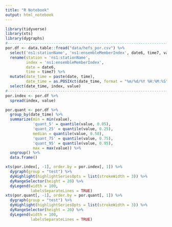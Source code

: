 ```yaml
---
title: "R Notebook"
output: html_notebook
---
```


```r
library(tidyverse)
library(xts)
library(dygraphs)
#------------------------------------------------------------------------------
por.df <- data.table::fread("data/hefs_por.csv") %>% 
  select('ns1:stationName', 'ns1:ensembleMemberIndex', date6, time7, value, flag) %>% 
  rename(station = 'ns1:stationName',
         index = 'ns1:ensembleMemberIndex',
         date = date6,
         time = time7) %>% 
  mutate(date_time = paste(date, time),
         date_time = as.POSIXct(date_time, format = "%m/%d/%Y %H:%M:%S")) %>% 
  select(date_time, index, value)
#------------------------------------------------------------------------------
por.index <- por.df %>% 
  spread(index, value)

por.quant <- por.df %>% 
  group_by(date_time) %>% 
  summarize(min = min(value),
            'quant_5' = quantile(value, 0.05),
            'quant_25' = quantile(value, 0.25),
            median = quantile(value, 0.50),
            'quant_75' = quantile(value, 0.75),
            'quant_95' = quantile(value, 0.95),
            max = max(value)) %>% 
  ungroup() %>% 
  data.frame()
```

```r
xts(por.index[, -1], order.by = por.index[, 1]) %>% 
  dygraph(group = "test") %>% 
  dyHighlight(highlightSeriesOpts = list(strokeWidth = 3)) %>% 
  dyRangeSelector(height = 20) %>% 
  dyLegend(width = 100,
           labelsSeparateLines = TRUE)
xts(por.quant[, -1], order.by = por.quant[, 1]) %>% 
  dygraph(group = "test") %>% 
  dyHighlight(highlightSeriesOpts = list(strokeWidth = 3)) %>% 
  dyRangeSelector(height = 20) %>% 
  dyLegend(width = 100,
           labelsSeparateLines = TRUE)
```

